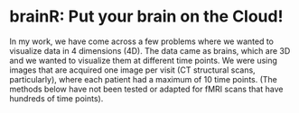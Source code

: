 brainR: Put your brain on the Cloud!
========================================================

In my work, we have come across a few problems where we wanted to visualize data in 4 dimensions (4D).  The data came as brains, which are 3D and we wanted to visualize them at different time points.  We were using images that are acquired one image per visit (CT structural scans, particularly), where each patient had a maximum of 10 time points.  (The methods below have not been tested or adapted for fMRI scans that have hundreds of time points).